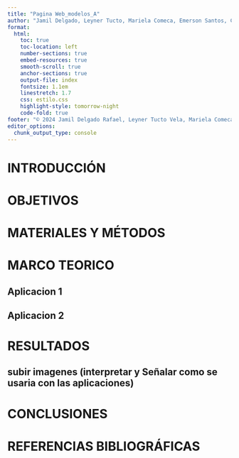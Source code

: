 ```yaml
---
title: "Pagina Web_modelos_A"
author: "Jamil Delgado, Leyner Tucto, Mariela Comeca, Emerson Santos, Carmen Tarrillo, Flor Chavez, Elda Perez"
format:
  html:
    toc: true
    toc-location: left
    number-sections: true
    embed-resources: true
    smooth-scroll: true
    anchor-sections: true
    output-file: index
    fontsize: 1.1em
    linestretch: 1.7
    css: estilo.css
    highlight-style: tomorrow-night
    code-fold: true
footer: "© 2024 Jamil Delgado Rafael, Leyner Tucto Vela, Mariela Comeca Huaman, Emerson Santos Pelaez, Carmen Tarrillo Trujillano, Flor Chavez Gomez, Elda Perezs"
editor_options: 
  chunk_output_type: console 
---
```


# INTRODUCCIÓN
# OBJETIVOS
# MATERIALES Y MÉTODOS
# MARCO TEORICO
## Aplicacion 1
## Aplicacion 2
# RESULTADOS
## subir imagenes (interpretar y Señalar como se usaria con las aplicaciones)
# CONCLUSIONES
# REFERENCIAS BIBLIOGRÁFICAS







